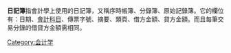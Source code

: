 {{不是|日記|日記本}}
'''日記簿'''指會計學上使用的日記簿，又稱序時帳簿、分錄簿、原始記錄簿。它的欄位有：日期、[[會計科目|會計科目]]、傳票字號、摘要、類頁、借方金額、貸方金額。而且每筆交易分錄的借貸方金額需相同。

{{會計小作品}}
[[Category:会计学|Category:会计学]]